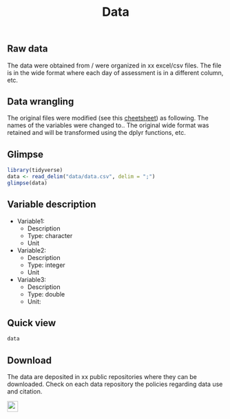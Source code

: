 % Data 
## Raw data 

The data were obtained from / were organized in xx excel/csv files. The file is in the wide format where each day of assessment is in a different column, etc.

## Data wrangling

The original files were modified (see this [cheetsheet](https://github.com/rstudio/cheatsheets/raw/master/data-transformation.pdf)) as following. The names of the variables were changed to.. The original wide format was retained and will be transformed using the dplyr functions, etc.

## Glimpse 

```r
library(tidyverse)
data <- read_delim("data/data.csv", delim = ";")
glimpse(data)
```

## Variable description

- Variable1: 
  - Description 
  - Type: character
  - Unit

- Variable2: 
  - Description 
  - Type: integer
  - Unit

- Variable3: 
  - Description 
  - Type: double
  - Unit:
  
## Quick view

```r
data
```


## Download 

The data are deposited in xx public repositories where they can be downloaded. Check on each data repository the policies regarding data use and citation.

<img src = "https://osf.io/static/img/circle_logo.png" width = "25">
[](DOI 10.17605/OSF.IO/7D3CH) 



